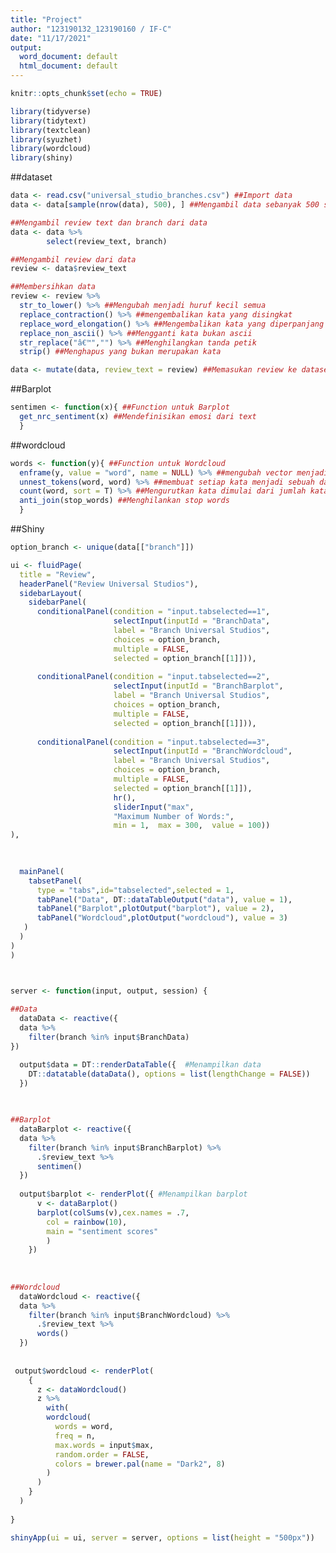 ---
title: "Project"
author: "123190132_123190160 / IF-C"
date: "11/17/2021"
output:
  word_document: default
  html_document: default
---

```{r setup, include=FALSE}
knitr::opts_chunk$set(echo = TRUE)
```

```{r global}
library(tidyverse)
library(tidytext)
library(textclean)
library(syuzhet)
library(wordcloud)
library(shiny)
```

##dataset
```{r}
data <- read.csv("universal_studio_branches.csv") ##Import data
data <- data[sample(nrow(data), 500), ] ##Mengambil data sebanyak 500 secara random

##Mengambil review text dan branch dari data
data <- data %>%
        select(review_text, branch)

##Mengambil review dari data
review <- data$review_text

##Membersihkan data
review <- review %>%
  str_to_lower() %>% ##Mengubah menjadi huruf kecil semua
  replace_contraction() %>% ##mengembalikan kata yang disingkat
  replace_word_elongation() %>% ##Mengembalikan kata yang diperpanjang
  replace_non_ascii() %>% ##Mengganti kata bukan ascii
  str_replace("â€™","") %>% ##Menghilangkan tanda petik
  strip() ##Menghapus yang bukan merupakan kata

data <- mutate(data, review_text = review) ##Memasukan review ke dataset dengan nama review_text

```


##Barplot
```{r}
sentimen <- function(x){ ##Function untuk Barplot
  get_nrc_sentiment(x) ##Mendefinisikan emosi dari text 
  }
```


##wordcloud
```{r}
words <- function(y){ ##Function untuk Wordcloud
  enframe(y, value = "word", name = NULL) %>% ##mengubah vector menjadi data frame
  unnest_tokens(word, word) %>% ##membuat setiap kata menjadi sebuah data sendiri
  count(word, sort = T) %>% ##Mengurutkan kata dimulai dari jumlah kata terbanyak
  anti_join(stop_words) ##Menghilankan stop words
  }

```


##Shiny
```{r}
option_branch <- unique(data[["branch"]])

ui <- fluidPage(
  title = "Review",
  headerPanel("Review Universal Studios"),
  sidebarLayout(
    sidebarPanel(
      conditionalPanel(condition = "input.tabselected==1",
                       selectInput(inputId = "BranchData",
                       label = "Branch Universal Studios",
                       choices = option_branch,
                       multiple = FALSE,
                       selected = option_branch[[1]])),
      
      conditionalPanel(condition = "input.tabselected==2",
                       selectInput(inputId = "BranchBarplot",
                       label = "Branch Universal Studios",
                       choices = option_branch,
                       multiple = FALSE,
                       selected = option_branch[[1]])),
      
      conditionalPanel(condition = "input.tabselected==3",
                       selectInput(inputId = "BranchWordcloud",
                       label = "Branch Universal Studios",
                       choices = option_branch,
                       multiple = FALSE,
                       selected = option_branch[[1]]),
                       hr(),
                       sliderInput("max",
                       "Maximum Number of Words:",
                       min = 1,  max = 300,  value = 100))
),
  

  
  mainPanel(
    tabsetPanel(
      type = "tabs",id="tabselected",selected = 1,
      tabPanel("Data", DT::dataTableOutput("data"), value = 1),
      tabPanel("Barplot",plotOutput("barplot"), value = 2),
      tabPanel("Wordcloud",plotOutput("wordcloud"), value = 3)
   )
  )
)
)



server <- function(input, output, session) {
  
##Data 
  dataData <- reactive({
  data %>% 
    filter(branch %in% input$BranchData)
})

  output$data = DT::renderDataTable({  #Menampilkan data
    DT::datatable(dataData(), options = list(lengthChange = FALSE))
  })

  
  
##Barplot
  dataBarplot <- reactive({
  data %>% 
    filter(branch %in% input$BranchBarplot) %>%
      .$review_text %>%
      sentimen()
  })
  
  output$barplot <- renderPlot({ #Menampilkan barplot
      v <- dataBarplot()
      barplot(colSums(v),cex.names = .7,
        col = rainbow(10),
        main = "sentiment scores"
        )
    })
  
  
  
##Wordcloud
  dataWordcloud <- reactive({
  data %>% 
    filter(branch %in% input$BranchWordcloud) %>%
      .$review_text %>%
      words()
  })  
  
  
 output$wordcloud <- renderPlot(
    {
      z <- dataWordcloud()
      z %>%
        with(
        wordcloud(
          words = word,
          freq = n,
          max.words = input$max,
          random.order = FALSE,
          colors = brewer.pal(name = "Dark2", 8)
        )
      )
    }
  )
  
}

shinyApp(ui = ui, server = server, options = list(height = "500px"))
```
